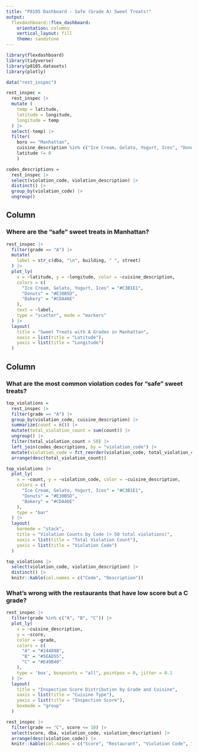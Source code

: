 ```yaml
---
title: "P8105 Dashboard - Safe (Grade A) Sweet Treats!"
output: 
  flexdashboard::flex_dashboard:
    orientation: columns
    vertical_layout: fill
    theme: sandstone
---
```


```r
library(flexdashboard)
library(tidyverse)
library(p8105.datasets)
library(plotly)
```

```r
data("rest_inspec")

rest_inspec =
  rest_inspec |> 
  mutate (
    temp = latitude,
    latitude = longitude,
    longitude = temp
  ) |> 
  select(-temp) |>
  filter(
    boro == "Manhattan",
    cuisine_description %in% c("Ice Cream, Gelato, Yogurt, Ices", "Donuts", "Bakery"),
    latitude != 0
    ) 

codes_descriptions = 
  rest_inspec |> 
  select(violation_code, violation_description) |> 
  distinct() |> 
  group_by(violation_code) |> 
  ungroup()
```


Column {data-width=650}
-----------------------------------------------------------------------

### Where are the "safe" sweet treats in Manhattan?
```r
rest_inspec |> 
  filter(grade == "A") |> 
  mutate(
    label = str_c(dba, "\n", building, " ", street)
  ) |> 
  plot_ly(
    x = ~latitude, y = ~longitude, color = ~cuisine_description,
    colors = c(
      "Ice Cream, Gelato, Yogurt, Ices" = "#C3B1E1", 
      "Donuts" = "#E30B5D", 
      "Bakery" = "#CDA46E"  
    ),
    text = ~label,
    type = "scatter", mode = "markers"
  ) |> 
  layout(
    title = "Sweet Treats with A Grades in Manhattan",
    xaxis = list(title = "Latitude"),
    yaxis = list(title = "Longitude")
  )
```

Column {data-width=350}
-----------------------------------------------------------------------

### What are the most common violation codes for "safe" sweet treats?
```r
top_violations = 
  rest_inspec |>
  filter(grade == "A") |> 
  group_by(violation_code, cuisine_description) |>
  summarize(count = n()) |>
  mutate(total_violation_count = sum(count)) |>
  ungroup() |>
  filter(total_violation_count > 50) |>
  left_join(codes_descriptions, by = "violation_code") |> 
  mutate(violation_code = fct_reorder(violation_code, total_violation_count)) |> 
  arrange(desc(total_violation_count)) 

top_violations |> 
  plot_ly(
    x = ~count, y = ~violation_code, color = ~cuisine_description,
    colors = c(
      "Ice Cream, Gelato, Yogurt, Ices" = "#C3B1E1", 
      "Donuts" = "#E30B5D", 
      "Bakery" = "#CDA46E"  
    ),
    type = "bar"
  ) |> 
  layout(
    barmode = "stack",
    title = "Violation Counts by Code (> 50 total violations)",
    xaxis = list(title = "Total Violation Count"),
    yaxis = list(title = "Violation Code")
  )

top_violations |> 
  select(violation_code, violation_description) |> 
  distinct() |> 
  knitr::kable(col.names = c("Code", "Description"))
```

### What's wrong with the restaurants that have low score but a C grade?

```r
rest_inspec |>
  filter(grade %in% c("A", "B", "C")) |> 
  plot_ly(
    x = ~cuisine_description,
    y = ~score,
    color = ~grade, 
    colors = c(
      "A" = "#244898",  
      "B" = "#5EAD55", 
      "C" = "#E49B40"    
    ),
    type = 'box', boxpoints = "all", pointpos = 0, jitter = 0.1
  ) |>
  layout(
    title = "Inspection Score Distribution by Grade and Cuisine",
    xaxis = list(title = "Cuisine Type"),
    yaxis = list(title = "Inspection Score"),
    boxmode = "group"
  )

rest_inspec |>
  filter(grade == "C", score <= 10) |> 
  select(score, dba, violation_code, violation_description) |> 
  arrange(desc(violation_code)) |> 
  knitr::kable(col.names = c("Score", "Restaurant", "Violation Code", "Violation Description"))

```

